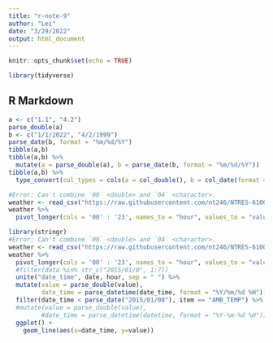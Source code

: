 ```yaml
---
title: "r-note-9"
author: "Lei"
date: "3/29/2022"
output: html_document
---
```


```r
knitr::opts_chunk$set(echo = TRUE)
```

```r
library(tidyverse)
```

## R Markdown

```r
a <- c("1.1", "4.2")
parse_double(a)
b <- c("1/1/2022", "4/2/1999")
parse_date(b, format = "%m/%d/%Y")
tibble(a,b)
tibble(a,b) %>% 
  mutate(a = parse_double(a), b = parse_date(b, format = "%m/%d/%Y"))
tibble(a,b) %>% 
  type_convert(col_types = cols(a = col_double(), b = col_date(format = "%m/%d/%Y")))
```

```r
#Error: Can't combine `00` <double> and `04` <character>.
weather <- read_csv("https://raw.githubusercontent.com/nt246/NTRES-6100-data-science/master/datasets/2015y_Weather_Station.csv", col_types = cols(.default = "c", date = "D"))
weather %>% 
  pivot_longer(cols = '00' : '23', names_to = "hour", values_to = "value")
```
```r
library(stringr)
#Error: Can't combine `00` <double> and `04` <character>.
weather <- read_csv("https://raw.githubusercontent.com/nt246/NTRES-6100-data-science/master/datasets/2015y_Weather_Station.csv", col_types = cols(.default = "c"))
weather %>% 
  pivot_longer(cols = '00' : '23', names_to = "hour", values_to = "value") %>% 
  #filter(data %in% str_c("2015/01/0", 1:7))
  unite("date_time", date, hour, sep = " ") %>% 
  mutate(value = parse_double(value),
         date_time = parse_datetime(date_time, format = "%Y/%m/%d %H")) %>% 
  filter(date_time < parse_date("2015/01/08"), item == "AMB_TEMP") %>% 
  #mutate(value = parse_double(value),
         #date_time = parse_datetime(datetime, format = "%Y-%m-%d %H"))
  ggplot() +
    geom_line(aes(x=date_time, y=value))
```





